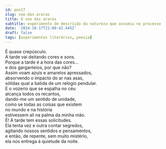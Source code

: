 ```yaml
---
id: post7
slug: voo-das-araras
title: O voo das araras
subtitle: experimento de descrição da natureza que assumiu no processo a forma quase-poética e (quase sem querer) expressionista
date: '2024-10-17T21:00:42.445Z'
draft: false
tags: [experimentos literários, poesia]
---
```


É quase crepúsculo.  
A tarde vai deitando cores e sons.  
Porque a tarde é a hora das cores…  
e dos garganteios, por que não?  
Assim voam azuis e amarelos apressados,  
absorvendo o impacto do ar nas asas,  
sólidas qual a batida de um relógio pendular.  
E o vozerio que se espalha no céu  
alcança todos os recantos,  
dando-me um sentido de unidade,  
como se todas as coisas que existem  
no mundo e na história  
estivessem ali na palma da minha mão.  
É! A tarde tem essas solicitudes.  
Ela tenta vez e outra contar segredos,  
agitando nossos sentidos e pensamentos,  
e então, de repente, sem muito mistério,  
ela nos entrega à quietude da noite.
